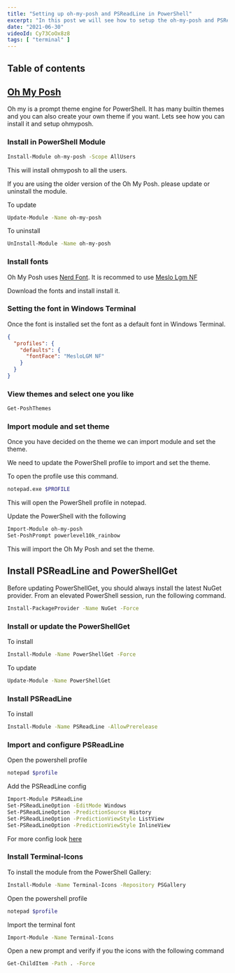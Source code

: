 ```yaml
---
title: "Setting up oh-my-posh and PSReadLine in PowerShell"
excerpt: "In this post we will see how to setup the oh-my-posh and PSReadLine with PowerShell."
date: "2021-06-30"
videoId: Cy73CoOx8z8
tags: [ "terminal" ]
---
```

## Table of contents

## [Oh My Posh](https://ohmyposh.dev)

Oh my is a prompt theme engine for PowerShell. It has many builtin themes and you can also create your own theme if you want. Lets see how you can install it and setup ohmyposh.

### Install in PowerShell Module

```bash
Install-Module oh-my-posh -Scope AllUsers
```

This will install ohmyposh to all the users.

If you are using the older version of the Oh My Posh. please update or uninstall the module.

To update

```bash
Update-Module -Name oh-my-posh
```

To uninstall

```bash
UnInstall-Module -Name oh-my-posh
```

### Install fonts

Oh My Posh uses [Nerd Font](https://www.nerdfonts.com/). It is recommed to use [Meslo Lgm NF](https://github.com/ryanoasis/nerd-fonts/releases/download/v2.1.0/Meslo.zip)

Download the fonts and install install it.

### Setting the font in Windows Terminal

Once the font is installed set the font as a default font in Windows Terminal.

```json
{
  "profiles": {
    "defaults": {
      "fontFace": "MesloLGM NF"
    }
  }
}
```

### View themes and select one you like

```bash
Get-PoshThemes
```

### Import module and set theme

Once you have decided on the theme we can import module and set the theme.

We need to update the PowerShell profile to import and set the theme.

To open the profile use this command.

```bash
notepad.exe $PROFILE
```

This will open the PowerShell profile in notepad.

Update the PowerShell with the following

```bash
Import-Module oh-my-posh
Set-PoshPrompt powerlevel10k_rainbow
```

This will import the Oh My Posh and set the theme.

## Install PSReadLine and PowerShellGet

Before updating PowerShellGet, you should always install the latest NuGet provider. From an elevated PowerShell session, run the following command.

```bash
Install-PackageProvider -Name NuGet -Force
```

### Install or update the PowerShellGet

To install

```bash
Install-Module -Name PowerShellGet -Force
```

To update

```bash
Update-Module -Name PowerShellGet
```

### Install PSReadLine

To install

```bash
Install-Module -Name PSReadLine -AllowPrerelease
```

### Import and configure PSReadLine

Open the powershell profile

```bash
notepad $profile
```

Add the PSReadLine config

```bash
Import-Module PSReadLine
Set-PSReadLineOption -EditMode Windows
Set-PSReadLineOption -PredictionSource History
Set-PSReadLineOption -PredictionViewStyle ListView
Set-PSReadLineOption -PredictionViewStyle InlineView
```

For more config look [here](https://github.com/PowerShell/PSReadLine/blob/master/PSReadLine/SamplePSReadLineProfile.ps1)

### Install Terminal-Icons

To install the module from the PowerShell Gallery:

```bash
Install-Module -Name Terminal-Icons -Repository PSGallery
```

Open the powershell profile

```bash
notepad $profile
```

Import the terminal font

```bash
Import-Module -Name Terminal-Icons
```

Open a new prompt and verify if you the icons with the following command

```bash
Get-ChildItem -Path . -Force
```
